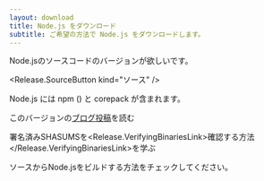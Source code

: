 ```yaml
---
layout: download
title: Node.js をダウンロード
subtitle: ご希望の方法で Node.js をダウンロードします。
---
```


<section>
  Node.jsのソースコードの<Release.VersionDropdown />バージョンが欲しいです。

  <Release.SourceButton kind="ソース" />
</section>

<section>
  Node.js には <LinkWithArrow href="https://npmjs.com">npm</LinkWithArrow> (<Release.NpmVersion />) と corepack が含まれます。

このバージョンの<a href="Release.BlogPostLink">ブログ投稿</a>を読む

署名済みSHASUMSを<Release.VerifyingBinariesLink>確認する方法</Release.VerifyingBinariesLink>を学ぶ

ソースからNode.jsを<LINKWITHARROW href="https://github.com/nodejs/node/blob/main/BUILDING.md#building-nodejs-on-supported-platforms">ビルドする</LINKWITHARROW>方法をチェックしてください。

</section>
